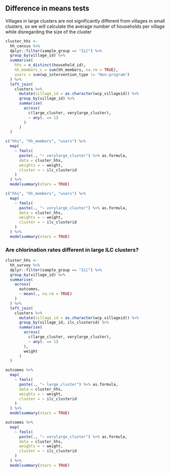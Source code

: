 ## Difference in means tests


Villages in large clusters are not significantly different from villages in small clusters, so we will calculate the average number of households per village while disregarding the size of the cluster

```r
cluster_hhs <-
  hh_census %>%
  dplyr::filter(sample_group == "ILC") %>%
  group_by(village_id) %>%
  summarise(
    hhs = n_distinct(household_id),
    hh_members_c = sum(hh_members, na.rm = TRUE),
    users = sum(wp_intervention_type != "Non-program")
  ) %>%
  left_join(
    clusters %>%
      mutate(village_id = as.character(wcp_villageid)) %>%
      group_by(village_id) %>%
      summarise(
        across(
          c(large_cluster, verylarge_cluster),
          ~ any(. == 1)
        )
      )
  )

c("hhs", "hh_members", "users") %>%
  map(
    ~ feols(
      paste(., "~ verylarge_cluster") %>% as.formula,
      data = cluster_hhs,
      weights = ~ weight,
      cluster = ~ ilc_clusterid
    )
  ) %>%
  modelsummary(stars = TRUE)
```

```r
c("hhs", "hh_members", "users") %>%
  map(
    ~ feols(
      paste(., "~ verylarge_cluster") %>% as.formula,
      data = cluster_hhs,
      weights = ~ weight,
      cluster = ~ ilc_clusterid
    )
  ) %>%
  modelsummary(stars = TRUE)
```

### Are chlorination rates different in large ILC clusters?

```r
cluster_hhs <-
  hh_survey %>%
  dplyr::filter(sample_group == "ILC") %>%
  group_by(village_id) %>%
  summarise(
    across(
      outcomes,
      ~ mean(., na.rm = TRUE)
    )
  ) %>%
  left_join(
    clusters %>%
      mutate(village_id = as.character(wcp_villageid)) %>%
      group_by(village_id, ilc_clusterid) %>%
      summarise(
        across(
          c(large_cluster, verylarge_cluster),
          ~ any(. == 1)
        ),
        weight
      )
  )

outcomes %>%
  map(
    ~ feols(
      paste(., "~ large_cluster") %>% as.formula,
      data = cluster_hhs,
      weights = ~ weight,
      cluster = ~ ilc_clusterid
    )
  ) %>%
  modelsummary(stars = TRUE)
```

```r
outcomes %>%
  map(
    ~ feols(
      paste(., "~ verylarge_cluster") %>% as.formula,
      data = cluster_hhs,
      weights = ~ weight,
      cluster = ~ ilc_clusterid
    )
  ) %>%
  modelsummary(stars = TRUE)
```

